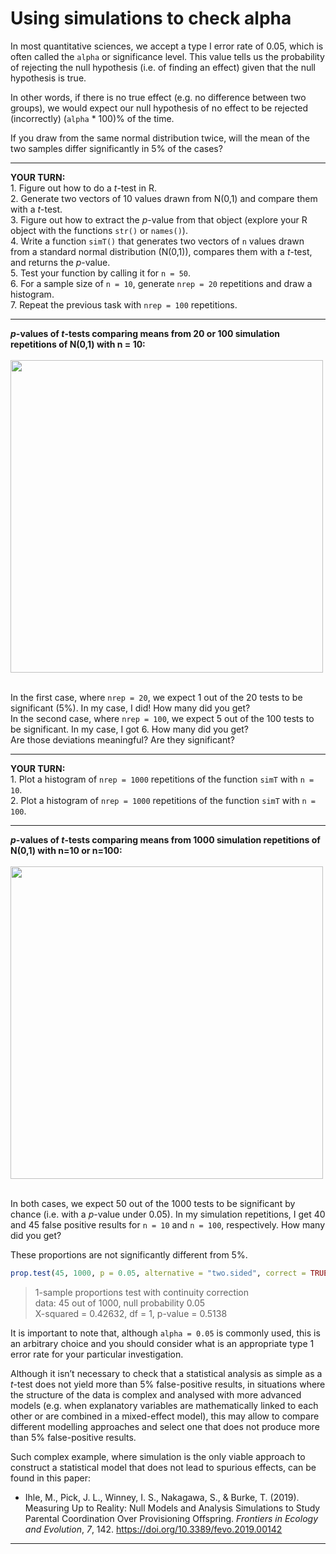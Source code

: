 # Using simulations to check alpha

In most quantitative sciences, we accept a type I error rate of 0.05, which is often called the `alpha` or significance level. This value tells us the probability of rejecting the null hypothesis (i.e. of finding an effect) given that the null hypothesis is true. 

In other words, if there is no true effect (e.g. no difference between two groups), we would expect our null hypothesis of no effect to be rejected (incorrectly) (`alpha` * 100)% of the time.

If you draw from the same normal distribution twice, will the mean of the two samples differ significantly in 5% of the cases? 


***

**YOUR TURN:**  
1. Figure out how to do a *t*-test in R.  
2. Generate two vectors of 10 values drawn from N(0,1) and compare them with a *t*-test.  
3. Figure out how to extract the *p*-value from that object (explore your R object with the functions `str()` or `names()`).    
4. Write a function `simT()` that generates two vectors of `n` values drawn from a standard normal distribution (N(0,1)), compares them with a *t*-test, and returns the *p*-value.  
5. Test your function by calling it for `n = 50`.  
6. For a sample size of `n = 10`, generate `nrep = 20` repetitions and draw a histogram.  
7. Repeat the previous task with `nrep = 100` repetitions.

***

***p*-values of *t*-tests comparing means from 20 or 100 simulation repetitions of N(0,1) with n = 10:**   
<br/>
<img src="../assets/ttest-changing-nrep.png" width="500">  
<br/>


In the first case, where `nrep = 20`, we expect 1 out of the 20 tests to be significant (5%). In my case, I did! How many did you get?    
In the second case, where `nrep = 100`, we expect 5 out of the 100 tests to be significant. In my case, I got 6. How many did you get?      
Are those deviations meaningful? Are they significant? 

***

**YOUR TURN:**  
1. Plot a histogram of `nrep = 1000` repetitions of the function `simT` with `n = 10`.  
2. Plot a histogram of `nrep = 1000` repetitions of the function `simT` with `n = 100`.

***

***p*-values of *t*-tests comparing means from 1000 simulation repetitions of N(0,1) with n=10 or n=100:**   
<br/>
<img src="../assets/ttest-changing-n.png" width="500">  
<br/>

In both cases, we expect 50 out of the 1000 tests to be significant by chance (i.e. with a *p*-value under 0.05). In my simulation repetitions, I get 40 and 45 false positive results for `n = 10` and `n = 100`, respectively. How many did you get?  

These proportions are not significantly different from 5%. 

```r
prop.test(45, 1000, p = 0.05, alternative = "two.sided", correct = TRUE)
```

> 1-sample proportions test with continuity correction  
> data:  45 out of 1000, null probability 0.05  
> X-squared = 0.42632, df = 1, p-value = 0.5138  

It is important to note that, although `alpha = 0.05` is commonly used, this is an arbitrary choice and you should consider what is an appropriate type 1 error rate for your particular investigation.  

Although it isn't necessary to check that a statistical analysis as simple as a *t*-test does not yield more than 5% false-positive results, in situations where the structure of the data is complex and analysed with more advanced models (e.g. when explanatory variables are mathematically linked to each other or are combined in a mixed-effect model), this may allow to compare different modelling approaches and select one that does not produce more than 5% false-positive results.  

Such complex example, where simulation is the only viable approach to construct a statistical model that does not lead to spurious effects, can be found in this paper:

* Ihle, M., Pick, J. L., Winney, I. S., Nakagawa, S., & Burke, T. (2019). Measuring Up to Reality: Null Models and Analysis Simulations to Study Parental Coordination Over Provisioning Offspring. *Frontiers in Ecology and Evolution*, *7*, 142. <a href="https://doi.org/10.3389/fevo.2019.00142" target="_blank">https://doi.org/10.3389/fevo.2019.00142</a>

***



